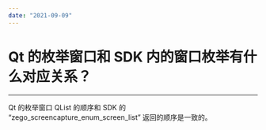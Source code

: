 ```yaml
---
date: "2021-09-09"
---
```

# Qt 的枚举窗口和 SDK 内的窗口枚举有什么对应关系？
---

Qt 的枚举窗口 QList 的顺序和 SDK 的 “zego_screencapture_enum_screen_list” 返回的顺序是一致的。